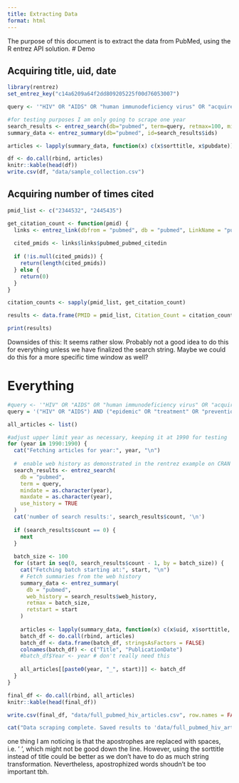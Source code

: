 ```yaml
---
title: Extracting Data
format: html
---
```

The purpose of this document is to extract the data from PubMed, using the R entrez API solution.
# Demo

## Acquiring title, uid, date
```r
library(rentrez)
set_entrez_key("c14a6209a64f2dd809205225f00d76053007")

```

```r
query <- '"HIV" OR "AIDS" OR "human immunodeficiency virus" OR "acquired immunodeficiency syndrome"'

#for testing purposes I am only going to scrape one year
search_results <- entrez_search(db="pubmed", term=query, retmax=100, mindate="2023", maxdate="2024")
summary_data <- entrez_summary(db="pubmed", id=search_results$ids)

```


```r
articles <- lapply(summary_data, function(x) c(x$sorttitle, x$pubdate))

df <- do.call(rbind, articles)
knitr::kable(head(df))
write.csv(df, "data/sample_collection.csv")
```

## Acquiring number of times cited

```r

pmid_list <- c("2344532", "2445435")

get_citation_count <- function(pmid) {
  links <- entrez_link(dbfrom = "pubmed", db = "pubmed", LinkName = "pubmed_pubmed_citedin", id = pmid)
  
  cited_pmids <- links$links$pubmed_pubmed_citedin
  
  if (!is.null(cited_pmids)) {
    return(length(cited_pmids))
  } else {
    return(0)
  }
}

citation_counts <- sapply(pmid_list, get_citation_count)

results <- data.frame(PMID = pmid_list, Citation_Count = citation_counts)

print(results)

```

Downsides of this: It seems rather slow. Probably not a good idea to do this for everything unless we have finalized the search string. Maybe we could do this for a more specific time window as well?

# Everything

```r
#query <- '"HIV" OR "AIDS" OR "human immunodeficiency virus" OR "acquired immunodeficiency syndrome"'
query = '("HIV" OR "AIDS") AND ("epidemic" OR "treatment" OR "prevention" OR "detection" OR "vaccine" OR "mathematical modeling" OR "prognosis" OR "case study" OR "healthcare" OR "public health" OR "immunology" OR "infectious diseases") NOT ("conference" OR "summit" OR "legal" OR "audiology" OR "non-HIV infections")'

all_articles <- list()

#adjust upper limit year as necessary, keeping it at 1990 for testing
for (year in 1990:1990) {
  cat("Fetching articles for year:", year, "\n")
  
  #  enable web history as demonstrated in the rentrez example on CRAN
  search_results <- entrez_search(
    db = "pubmed", 
    term = query, 
    mindate = as.character(year), 
    maxdate = as.character(year), 
    use_history = TRUE
  )
  cat('number of search results:', search_results$count, '\n')
  
  if (search_results$count == 0) {
    next
  }
  
  batch_size <- 100 
  for (start in seq(0, search_results$count - 1, by = batch_size)) {
    cat("Fetching batch starting at:", start, "\n")
    # Fetch summaries from the web history
    summary_data <- entrez_summary(
      db = "pubmed",
      web_history = search_results$web_history,
      retmax = batch_size,
      retstart = start
    )
    
    articles <- lapply(summary_data, function(x) c(x$uid, x$sorttitle, x$pubdate))
    batch_df <- do.call(rbind, articles)
    batch_df <- data.frame(batch_df, stringsAsFactors = FALSE)
    colnames(batch_df) <- c("Title", "PublicationDate")
    #batch_df$Year <- year # don't really need this
    
    all_articles[[paste0(year, "_", start)]] <- batch_df
  }
}

```

```r
final_df <- do.call(rbind, all_articles)
knitr::kable(head(final_df))

write.csv(final_df, "data/full_pubmed_hiv_articles.csv", row.names = FALSE)

cat("Data scraping complete. Saved results to 'data/full_pubmed_hiv_articles.csv'\n")


```

::: callout-note
one thing I am noticing is that the apostrophes are replaced with spaces, i.e. ' ', which might not be good down the line. However, using the sorttitle instead of title could be better as we don't have to do as much string transformation. Nevertheless, apostrophized words shoudn't be too important tbh.
:::

```r


```
